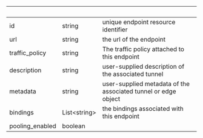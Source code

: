 | &nbsp; | &nbsp; | &nbsp; |
|---|---|---|
| id | string | unique endpoint resource identifier |
| url | string | the url of the endpoint |
| traffic_policy | string | The traffic policy attached to this endpoint |
| description | string | user-supplied description of the associated tunnel |
| metadata | string | user-supplied metadata of the associated tunnel or edge object |
| bindings | List&lt;string&gt; | the bindings associated with this endpoint |
| pooling_enabled | boolean |  |